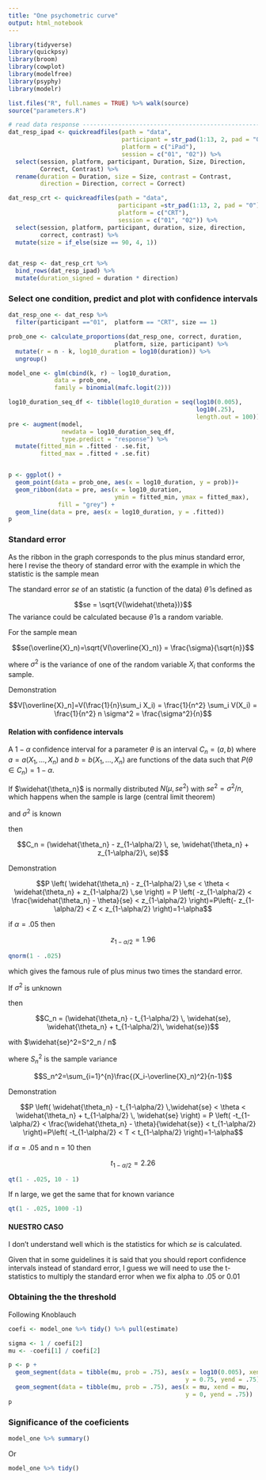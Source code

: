 ```yaml
---
title: "One psychometric curve"
output: html_notebook
---
```


```r
library(tidyverse)
library(quickpsy)
library(broom)
library(cowplot)
library(modelfree)
library(psyphy)
library(modelr)

list.files("R", full.names = TRUE) %>% walk(source)
source("parameters.R")

# read data response -----------------------------------------------------------
dat_resp_ipad <- quickreadfiles(path = "data", 
                                participant = str_pad(1:13, 2, pad = "0"),
                                platform = c("iPad"), 
                                session = c("01", "02")) %>%
  select(session, platform, participant, Duration, Size, Direction,
         Correct, Contrast) %>% 
  rename(duration = Duration, size = Size, contrast = Contrast, 
         direction = Direction, correct = Correct)

dat_resp_crt <- quickreadfiles(path = "data", 
                               participant =str_pad(1:13, 2, pad = "0"),
                               platform = c("CRT"), 
                               session = c("01", "02")) %>%
  select(session, platform, participant, duration, size, direction,
         correct, contrast) %>% 
  mutate(size = if_else(size == 90, 4, 1))


dat_resp <- dat_resp_crt %>% 
  bind_rows(dat_resp_ipad) %>% 
  mutate(duration_signed = duration * direction)
```

### Select one condition, predict and plot with confidence intervals
```r
dat_resp_one <- dat_resp %>% 
  filter(participant =="01",  platform == "CRT", size == 1)

prob_one <- calculate_proportions(dat_resp_one, correct, duration,
                              platform, size, participant) %>% 
  mutate(r = n - k, log10_duration = log10(duration)) %>% 
  ungroup()

model_one <- glm(cbind(k, r) ~ log10_duration, 
             data = prob_one, 
             family = binomial(mafc.logit(2)))

log10_duration_seq_df <- tibble(log10_duration = seq(log10(0.005), 
                                                     log10(.25), 
                                                     length.out = 100))
pre <- augment(model, 
               newdata = log10_duration_seq_df,
               type.predict = "response") %>% 
  mutate(fitted_min = .fitted - .se.fit, 
         fitted_max = .fitted + .se.fit)


p <- ggplot() +
  geom_point(data = prob_one, aes(x = log10_duration, y = prob))+
  geom_ribbon(data = pre, aes(x = log10_duration,
                              ymin = fitted_min, ymax = fitted_max), 
              fill = "grey") +
  geom_line(data = pre, aes(x = log10_duration, y = .fitted)) 
p
```

### Standard error
As the ribbon in the graph corresponds to the plus minus standard error,  here I revise the theory of standard error with the example in which the statistic is the sample mean

The standard error $se$ of an statistic (a function of the data) $\widehat{\theta}$ is defined as

$$se = \sqrt{V(\widehat{\theta})}$$
The variance could be calculated because $\widehat{\theta}$ is a random variable.

For the sample mean
 
$$se(\overline{X}_n)=\sqrt{V(\overline{X}_n)} = \frac{\sigma}{\sqrt{n}}$$

where $\sigma^2$ is the variance of one of the random variable $X_i$ that conforms the sample.
    
Demonstration

$$V[\overline{X}_n]=V(\frac{1}{n}\sum_i X_i) = \frac{1}{n^2} \sum_i  V(X_i) = \frac{1}{n^2} n \sigma^2 = \frac{\sigma^2}{n}$$

#### Relation with confidence intervals

A $1 - \alpha$ confidence interval for a parameter $\theta$ is an interval $C_n = (a,b)$ where $a=a(X_1,\dotsc,X_n)$ and $b=b(X_1,\dotsc,X_n)$ are functions of the data such that $P(\theta \in C_n) = 1 - \alpha$.

If $\widehat{\theta_n}$ is normally distributed $N(\mu,se^2)$ with $se^2=\sigma^2/n$, 
which happens when the sample is large (central limit theorem)

and $\sigma^2$ is known

then

$$C_n = (\widehat{\theta_n} - z_{1-\alpha/2} \, se, \widehat{\theta_n} + z_{1-\alpha/2}\, se)$$

Demonstration

$$P \left( \widehat{\theta_n} - z_{1-\alpha/2} \,se < \theta < \widehat{\theta_n} + z_{1-\alpha/2} \,se \right) = P \left( -z_{1-\alpha/2} < \frac{\widehat{\theta_n} - \theta}{se} <  z_{1-\alpha/2} \right)=P\left(- z_{1-\alpha/2} < Z <  z_{1-\alpha/2} \right)=1-\alpha$$

if $\alpha = .05$ then 

$$ z_{1-\alpha/2} = 1.96$$
```r
qnorm(1 - .025)
```
which gives the famous rule of plus minus two times the standard error. 

If $\sigma^2$ is unknown

then

$$C_n = (\widehat{\theta_n} - t_{1-\alpha/2} \, \widehat{se}, \widehat{\theta_n} + t_{1-\alpha/2}\, \widehat{se})$$

with $\widehat{se}^2=S^2_n / n$

where $S^2_n$ is the sample variance

$$S_n^2=\sum_{i=1}^{n}\frac{(X_i-\overline{X}_n)^2}{n-1}$$

Demonstration

$$P \left( \widehat{\theta_n} - t_{1-\alpha/2} \,\widehat{se} < \theta < \widehat{\theta_n} + t_{1-\alpha/2} \,  \widehat{se} \right) = P \left( -t_{1-\alpha/2} < \frac{\widehat{\theta_n} - \theta}{\widehat{se}} <  t_{1-\alpha/2} \right)=P\left( -t_{1-\alpha/2} < T <  t_{1-\alpha/2} \right)=1-\alpha$$

if $\alpha = .05$ and n = 10 then 

$$ t_{1-\alpha/2} = 2.26$$
```r
qt(1 - .025, 10 - 1)
```

If n large, we get the same that for known variance
```r
qt(1 - .025, 1000 -1)
```

#### NUESTRO CASO
I don't understand well which is the statistics for which $se$ is calculated. 

Given that in some guidelines it is said that you should report confidence intervals instead of standard error, I guess we will need to use the t-statistics to multiply the standard error when we fix alpha to .05 or 0.01
    

### Obtaining the the threshold

Following Knoblauch 
```r
coefi <- model_one %>% tidy() %>% pull(estimate) 

sigma <- 1 / coefi[2]
mu <- -coefi[1] / coefi[2]

p <- p +
  geom_segment(data = tibble(mu, prob = .75), aes(x = log10(0.005), xend = mu, 
                                                  y = 0.75, yend = .75)) +
  geom_segment(data = tibble(mu, prob = .75), aes(x = mu, xend = mu, 
                                                  y = 0, yend = .75))
p
```

### Significance of the coeficients

```r
model_one %>% summary()
```
Or
```r
model_one %>% tidy()
```

